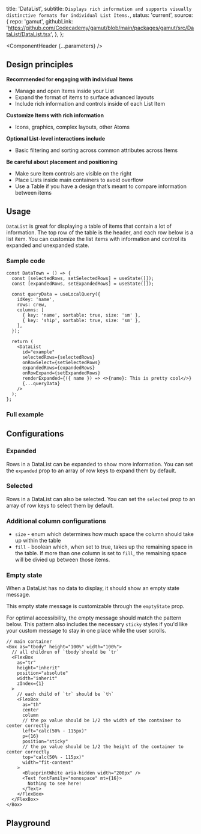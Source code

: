 


  title: 'DataList',
  subtitle: `Displays rich information and supports visually distinctive formats for individual List Items.`,
  status: 'current',
  source: {
    repo: 'gamut',
    githubLink:
      'https://github.com/Codecademy/gamut/blob/main/packages/gamut/src/DataList/DataList.tsx',
  },
};

<Meta of={DataListStories} />

<ComponentHeader {...parameters} />

## Design principles

**Recommended for engaging with individual Items**

- Manage and open Items inside your List
- Expand the format of items to surface advanced layouts
- Include rich information and controls inside of each List Item

**Customize Items with rich information**

- Icons, graphics, complex layouts, other Atoms

**Optional List-level interactions include**

- Basic filtering and sorting across common attributes across Items

**Be careful about placement and positioning**

- Make sure Item controls are visible on the right
- Place Lists inside main containers to avoid overflow
- Use a Table if you have a design that’s meant to compare information between items

## Usage

`DataList` is great for displaying a table of items that contain a lot of information. The top row of the table is the header, and each row below is a list item. You can customize the list items with information and control its expanded and unexpanded state.

### Sample code

```tsx
const DataTown = () => {
  const [selectedRows, setSelectedRows] = useState([]);
  const [expandedRows, setExpandedRows] = useState([]);

  const queryData = useLocalQuery({
    idKey: 'name',
    rows: crew,
    columns: [
      { key: 'name', sortable: true, size: 'sm' },
      { key: 'ship', sortable: true, size: 'sm' },
    ],
  });

  return (
    <DataList
      id="example"
      selectedRows={selectedRows}
      onRowSelect={setSelectedRows}
      expandedRows={expandedRows}
      onRowExpand={setExpandedRows}
      renderExpanded={({ name }) => <>{name}: This is pretty cool</>}
      {...queryData}
    />
  );
};
```

### Full example

<Canvas of={DataListStories.FullDataList} />

## Configurations

### Expanded

Rows in a DataList can be expanded to show more information. You can set the `expanded` prop to an array of row keys to expand them by default.

<Canvas of={DataListStories.Expanded} />

### Selected

Rows in a DataList can also be selected. You can set the `selected` prop to an array of row keys to select them by default.

<Canvas of={DataListStories.Selected} />

### Additional column configurations

- `size` - enum which determines how much space the column should take up within the table
- `fill` - boolean which, when set to true, takes up the remaining space in the table. If more than one column is set to `fill`, the remaining space will be divied up between those items.

### Empty state

When a DataList has no data to display, it should show an empty state message.

<Canvas of={DataListStories.EmptyState} />

This empty state message is customizable through the `emptyState` prop.

<Canvas of={DataListStories.EmptyStateCustom} />

For optimal accessibility, the empty message should match the pattern below. This pattern also includes the necessary `sticky` styles if you'd like your custom message to stay in one place while the user scrolls.

```tsx
// main container
<Box as="tbody" height="100%" width="100%">
  // all children of `tbody`should be `tr`
  <FlexBox
    as="tr"
    height="inherit"
    position="absolute"
    width="inherit"
    zIndex={1}
  >
    // each child of `tr` should be `th`
    <FlexBox
      as="th"
      center
      column
      // the px value should be 1/2 the width of the container to center correctly
      left="calc(50% - 115px)"
      p={16}
      position="sticky"
      // the px value should be 1/2 the height of the container to center correctly
      top="calc(50% - 115px)"
      width="fit-content"
    >
      <BlueprintWhite aria-hidden width="200px" />
      <Text fontFamily="monospace" mt={16}>
        Nothing to see here!
      </Text>
    </FlexBox>
  </FlexBox>
</Box>
```

## Playground

<Canvas sourceState="shown" of={DataListStories.Default} />

<Controls />
